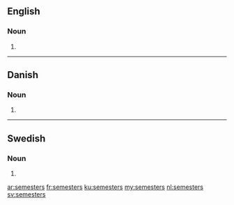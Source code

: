 ==English==

===Noun===
{{head|en|plural}}

# {{plural of|semester|lang=en|nocat=1}}

----

==Danish==

===Noun===
{{head|da|noun form|g=n}}

# {{genitive singular indefinite of|semester|lang=da}}

----

==Swedish==

===Noun===
{{head|sv|noun form}}

# {{sv-noun-form-indef-gen|semester}}

[[ar:semesters]]
[[fr:semesters]]
[[ku:semesters]]
[[my:semesters]]
[[nl:semesters]]
[[sv:semesters]]